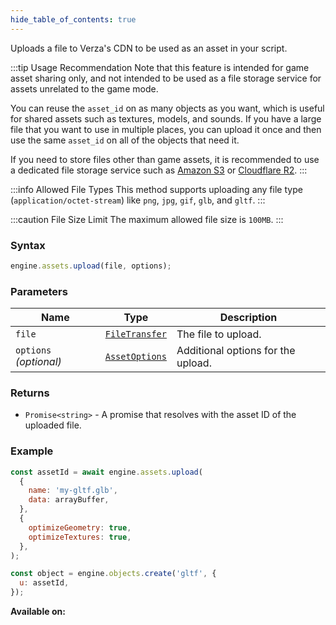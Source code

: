 ```yaml
---
hide_table_of_contents: true
---
```



Uploads a file to Verza's CDN to be used as an asset in your script.

:::tip Usage Recommendation
Note that this feature is intended for game asset sharing only, and not intended to be used as a file storage service for assets unrelated to the game mode.

You can reuse the `asset_id` on as many objects as you want, which is useful for shared assets such as textures, models, and sounds. If you have a large file that you want to use in multiple places, you can upload it once and then use the same `asset_id` on all of the objects that need it.

If you need to store files other than game assets, it is recommended to use a dedicated file storage service such as [Amazon S3](https://aws.amazon.com/s3/) or [Cloudflare R2](https://www.cloudflare.com/products/r2/).
:::

:::info Allowed File Types
This method supports uploading any file type (`application/octet-stream`) like `png`, `jpg`, `gif`, `glb`, and `gltf`.
:::

:::caution File Size Limit
The maximum allowed file size is `100MB`.
:::

### Syntax

```js
engine.assets.upload(file, options);
```

### Parameters

| Name                   | Type                                      | Description                        |
| ---------------------- | ----------------------------------------- | ---------------------------------- |
| `file`                 | [`FileTransfer`](/sdk/types/FileTransfer) | The file to upload.                |
| `options` _(optional)_ | [`AssetOptions`](/sdk/types/AssetOptions) | Additional options for the upload. |

### Returns

- `Promise<string>` - A promise that resolves with the asset ID of the uploaded file.

### Example

```js
const assetId = await engine.assets.upload(
  {
    name: 'my-gltf.glb',
    data: arrayBuffer,
  },
  {
    optimizeGeometry: true,
    optimizeTextures: true,
  },
);

const object = engine.objects.create('gltf', {
  u: assetId,
});
```

**Available on:** <ClientTag />
